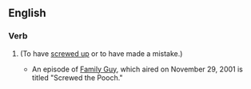 ==English==

===Verb===
{{head|en|verb form}}

# {{en-past of|screw the pooch}} {{lb|en|slang}} (To have [[screwed up]] or to have made a mistake.)
#* An episode of [[Family Guy]], which aired on November 29, 2001 is titled "Screwed the Pooch."